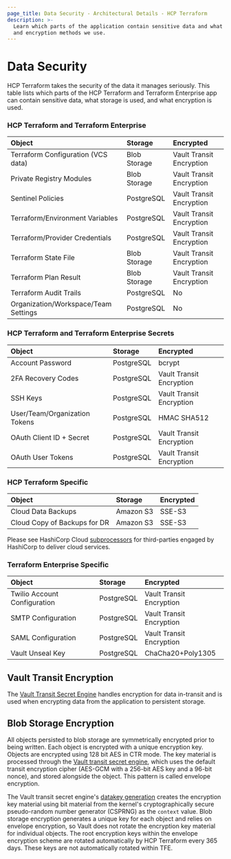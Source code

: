 ```yaml
---
page_title: Data Security - Architectural Details - HCP Terraform
description: >-
  Learn which parts of the application contain sensitive data and what storage
  and encryption methods we use.
---
```


# Data Security

HCP Terraform takes the security of the data it manages
seriously. This table lists which parts of the HCP Terraform and Terraform Enterprise app can contain sensitive data, what storage is used, and what encryption is used.

### HCP Terraform and Terraform Enterprise

| Object                               | Storage      | Encrypted                |
| :----------------------------------- | :----------- | :----------------------- |
| Terraform Configuration (VCS data)   | Blob Storage | Vault Transit Encryption |
| Private Registry Modules             | Blob Storage | Vault Transit Encryption |
| Sentinel Policies                    | PostgreSQL   | Vault Transit Encryption |
| Terraform/Environment Variables      | PostgreSQL   | Vault Transit Encryption |
| Terraform/Provider Credentials       | PostgreSQL   | Vault Transit Encryption |
| Terraform State File                 | Blob Storage | Vault Transit Encryption |
| Terraform Plan Result                | Blob Storage | Vault Transit Encryption |
| Terraform Audit Trails               | PostgreSQL   | No                       |
| Organization/Workspace/Team Settings | PostgreSQL   | No                       |

### HCP Terraform and Terraform Enterprise Secrets 
| Object                               | Storage      | Encrypted                |
| :----------------------------------- | :----------- | :----------------------- |
| Account Password                     | PostgreSQL   | bcrypt                   |
| 2FA Recovery Codes                   | PostgreSQL   | Vault Transit Encryption |
| SSH Keys                             | PostgreSQL   | Vault Transit Encryption |
| User/Team/Organization Tokens        | PostgreSQL   | HMAC SHA512              |
| OAuth Client ID + Secret             | PostgreSQL   | Vault Transit Encryption |
| OAuth User Tokens                    | PostgreSQL   | Vault Transit Encryption |

### HCP Terraform Specific 

| Object                               | Storage      | Encrypted                |
| :----------------------------------- | :----------- | :----------------------- |
| Cloud Data Backups                   | Amazon S3 | SSE-S3                   |
| Cloud Copy of Backups for DR         | Amazon S3 | SSE-S3                   |

Please see HashiCorp Cloud [subprocessors](https://www.hashicorp.com/trust/privacy/subprocessors) for third-parties engaged by HashiCorp to deliver cloud services. 

### Terraform Enterprise Specific

| Object                       | Storage    | Encrypted                |
| :--------------------------- | :--------- | :----------------------- |
| Twilio Account Configuration | PostgreSQL | Vault Transit Encryption |
| SMTP Configuration           | PostgreSQL | Vault Transit Encryption |
| SAML Configuration           | PostgreSQL | Vault Transit Encryption |
| Vault Unseal Key             | PostgreSQL | ChaCha20+Poly1305        |

## Vault Transit Encryption

The [Vault Transit Secret Engine](/vault/docs/secrets/transit)
handles encryption for data in-transit and is used when encrypting data from the
application to persistent storage.

## Blob Storage Encryption

All objects persisted to blob storage are symmetrically encrypted prior to being
written. Each object is encrypted with a unique encryption key. Objects are
encrypted using 128 bit AES in CTR mode. The key material is processed
through the [Vault transit secret engine](/vault/docs/secrets/transit),
which uses the default transit encryption cipher (AES-GCM with a 256-bit AES key
and a 96-bit nonce), and stored alongside the object. This pattern is called envelope encryption.

The Vault transit secret engine's
[datakey generation](/vault/api-docs/secret/transit#generate-data-key) creates the encryption key material using bit material from the kernel's cryptographically secure pseudo-random
number generator (CSPRNG) as the `context` value. Blob storage encryption generates a unique key for each object and relies on envelope encryption, so Vault does not rotate the encryption key material for individual objects. The root encryption keys within the envelope encryption scheme are rotated automatically by HCP Terraform every 365 days. These keys are not automatically rotated within TFE.
